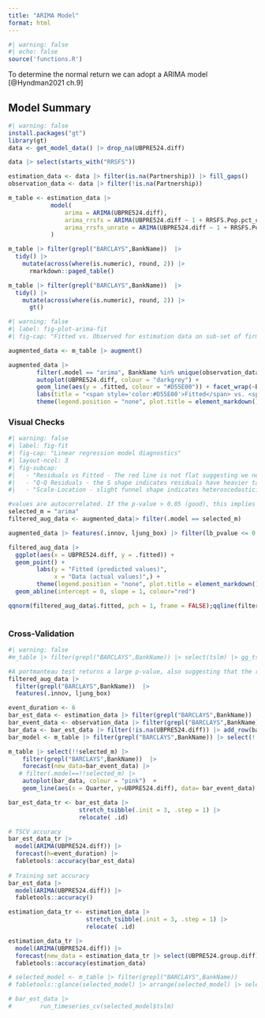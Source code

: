 ```yaml
---
title: "ARIMA Model"
format: html
---
```


```r
#| warning: false
#| echo: false
source('functions.R')
```

To determine the normal return we can adopt a ARIMA model [@Hyndman2021 ch.9]


## Model Summary

```r
#| warning: false
install.packages("gt")
library(gt)
data <- get_model_data() |> drop_na(UBPRE524.diff)

data |> select(starts_with("RRSFS"))

estimation_data <- data |> filter(is.na(Partnership)) |> fill_gaps()
observation_data <- data |> filter(!is.na(Partnership))

m_table <- estimation_data |> 
            model(
                arima = ARIMA(UBPRE524.diff),
                arima_rrsfs = ARIMA(UBPRE524.diff ~ 1 + RRSFS.Pop.pct_change + RRSFS.Pop.pct_change.lag1),
                arima_rrsfs_unrate = ARIMA(UBPRE524.diff ~ 1 + RRSFS.Pop.pct_change +RRSFS.Pop.pct_change.lag1 + UNRATE.pct_change + UNRATE.pct_change.lag1)
            )

m_table |> filter(grepl("BARCLAYS",BankName))  |>
  tidy() |> 
    mutate(across(where(is.numeric), round, 2)) |> 
      rmarkdown::paged_table()
```

```r
m_table |> filter(grepl("BARCLAYS",BankName))  |>
  tidy() |> 
    mutate(across(where(is.numeric), round, 2)) |> 
      gt()
```

```r
#| warning: false
#| label: fig-plot-arima-fit
#| fig-cap: "Fitted vs. Observed for estimation data on sub-set of firms"

augmented_data <- m_table |> augment()

augmented_data |> 
        filter(.model == "arima", BankName %in% unique(observation_data$BankName)) |>
        autoplot(UBPRE524.diff, colour = "darkgrey") + 
        geom_line(aes(y = .fitted, colour = "#D55E00")) + facet_wrap(~BankName+BankType, ncol = 2) +
        labs(title = "<span style='color:#D55E00'>Fitted</span> vs. <span style='color:darkgrey'>Observed</span>") +
        theme(legend.position = "none", plot.title = element_markdown(),plot.subtitle = element_markdown())

```


### Visual Checks

```r
#| warning: false
#| label: fig-fit
#| fig-cap: "Linear regression model diagnostics"
#| layout-ncol: 3
#| fig-subcap:
#|   - "Residuals vs Fitted - The red line is not flat suggesting we need to add additional interaction terms to better capture the relationship between the predictors and the response variable"
#|   - "Q-Q Residuals - the S shape indicates residuals have heavier tails than expected normal distribution"
#|   - "Scale-Location - slight funnel shape indicates heteroscedasticity i.e. violates linear assumption of equal variance"

#values are autocorrelated. If the p-value > 0.05 (good), this implies that the residuals of the data are are independent.
selected_m = "arima"
filtered_aug_data <- augmented_data|> filter(.model == selected_m)

augmented_data |> features(.innov, ljung_box) |> filter(lb_pvalue <= 0.05)

filtered_aug_data |>
  ggplot(aes(x = UBPRE524.diff, y = .fitted)) +
  geom_point() +
        labs(y = "Fitted (predicted values)",
             x = "Data (actual values)",) +
        theme(legend.position = "none", plot.title = element_markdown(),plot.subtitle = element_markdown())+
  geom_abline(intercept = 0, slope = 1, colour="red")

qqnorm(filtered_aug_data$.fitted, pch = 1, frame = FALSE);qqline(filtered_aug_data$.fitted, col = "steelblue", lwd = 2)
      

```

### Cross-Validation

```r
#| warning: false
#m_table |> filter(grepl("BARCLAYS",BankName)) |> select(tslm) |> gg_tsresiduals()

#A portmanteau test returns a large p-value, also suggesting that the residuals are white noise.
filtered_aug_data |>
  filter(grepl("BARCLAYS",BankName))  |>
  features(.innov, ljung_box)  

event_duration <- 6
bar_est_data <- estimation_data |> filter(grepl("BARCLAYS",BankName))
bar_event_data <- observation_data |> filter(grepl("BARCLAYS",BankName))|> filter(GAP <event_duration)
bar_data <- bar_est_data |> filter(!is.na(UBPRE524.diff)) |> add_row(bar_event_data)
bar_model <- m_table |> filter(grepl("BARCLAYS",BankName)) |> select(!!selected_m)

m_table |> select(!!selected_m) |>
    filter(grepl("BARCLAYS",BankName))  |>
    forecast(new_data=bar_event_data) |>
   # filter(.model==!!selected_m) |> 
    autoplot(bar_data, colour = "pink")  + 
    geom_line(aes(x = Quarter, y=UBPRE524.diff), data= bar_event_data)

bar_est_data_tr <- bar_est_data |>
                    stretch_tsibble(.init = 3, .step = 1) |>
                    relocate( .id)

# TSCV accuracy
bar_est_data_tr |>
  model(ARIMA(UBPRE524.diff)) |>
  forecast(h=event_duration) |>
  fabletools::accuracy(bar_est_data)
  
# Training set accuracy
bar_est_data |>
  model(ARIMA(UBPRE524.diff)) |>
  fabletools::accuracy()

estimation_data_tr <- estimation_data |>
                      stretch_tsibble(.init = 3, .step = 1) |>
                      relocate( .id)

estimation_data_tr |>
  model(ARIMA(UBPRE524.diff)) |>
  forecast(new_data = estimation_data_tr |> select(UBPRE524.group.diff)) |>
  fabletools::accuracy(estimation_data)

# selected_model <- m_table |> filter(grepl("BARCLAYS",BankName))
# fabletools::glance(selected_model) |> arrange(selected_model) |> select(.model:BIC)

# bar_est_data |> 
#        run_timeseries_cv(selected_model$tslm)

  
```
